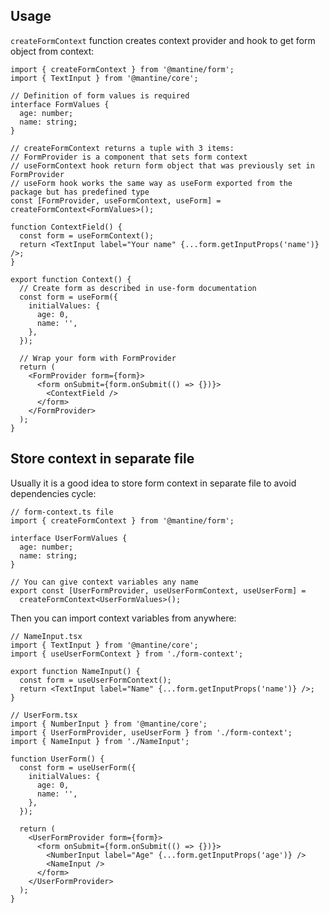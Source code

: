 

## Usage

`createFormContext` function creates context provider and hook to get form object from context:

```tsx
import { createFormContext } from '@mantine/form';
import { TextInput } from '@mantine/core';

// Definition of form values is required
interface FormValues {
  age: number;
  name: string;
}

// createFormContext returns a tuple with 3 items:
// FormProvider is a component that sets form context
// useFormContext hook return form object that was previously set in FormProvider
// useForm hook works the same way as useForm exported from the package but has predefined type
const [FormProvider, useFormContext, useForm] = createFormContext<FormValues>();

function ContextField() {
  const form = useFormContext();
  return <TextInput label="Your name" {...form.getInputProps('name')} />;
}

export function Context() {
  // Create form as described in use-form documentation
  const form = useForm({
    initialValues: {
      age: 0,
      name: '',
    },
  });

  // Wrap your form with FormProvider
  return (
    <FormProvider form={form}>
      <form onSubmit={form.onSubmit(() => {})}>
        <ContextField />
      </form>
    </FormProvider>
  );
}
```

## Store context in separate file

Usually it is a good idea to store form context in separate file to avoid dependencies cycle:

```tsx
// form-context.ts file
import { createFormContext } from '@mantine/form';

interface UserFormValues {
  age: number;
  name: string;
}

// You can give context variables any name
export const [UserFormProvider, useUserFormContext, useUserForm] =
  createFormContext<UserFormValues>();
```

Then you can import context variables from anywhere:

```tsx
// NameInput.tsx
import { TextInput } from '@mantine/core';
import { useUserFormContext } from './form-context';

export function NameInput() {
  const form = useUserFormContext();
  return <TextInput label="Name" {...form.getInputProps('name')} />;
}
```

```tsx
// UserForm.tsx
import { NumberInput } from '@mantine/core';
import { UserFormProvider, useUserForm } from './form-context';
import { NameInput } from './NameInput';

function UserForm() {
  const form = useUserForm({
    initialValues: {
      age: 0,
      name: '',
    },
  });

  return (
    <UserFormProvider form={form}>
      <form onSubmit={form.onSubmit(() => {})}>
        <NumberInput label="Age" {...form.getInputProps('age')} />
        <NameInput />
      </form>
    </UserFormProvider>
  );
}
```
